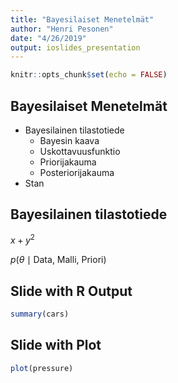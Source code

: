 ```yaml
---
title: "Bayesilaiset Menetelmät"
author: "Henri Pesonen"
date: "4/26/2019"
output: ioslides_presentation
---
```


```r
knitr::opts_chunk$set(echo = FALSE)
```

## Bayesilaiset Menetelmät

- Bayesilainen tilastotiede
    - Bayesin kaava
    - Uskottavuusfunktio
    - Priorijakauma
    - Posteriorijakauma
- Stan

## Bayesilainen tilastotiede

$x + y^2$

$p(\theta \mid \text{Data, Malli, Priori})$

## Slide with R Output

```r
summary(cars)
```

## Slide with Plot

```r
plot(pressure)
```

